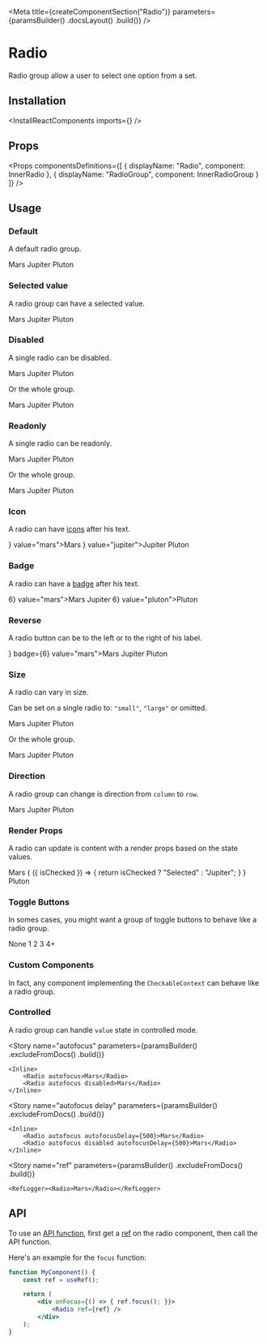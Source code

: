 
<Meta
    title={createComponentSection("Radio")}
    parameters={paramsBuilder()
        .docsLayout(<ReactComponentsLayout sourcePath="/packages/react-components/src/radio/src" />)
        .build()}
/>

# Radio

Radio group allow a user to select one option from a set.

## Installation

<InstallReactComponents imports={<Imports />} />

## Props

<Props
    componentsDefinitions={[
        { displayName: "Radio", component: InnerRadio },
        { displayName: "RadioGroup", component: InnerRadioGroup }
    ]}
/>

## Usage

### Default

A default radio group.

<Preview>
    <Story name="default">
        <RadioGroup>
            <Radio value="mars">Mars</Radio>
            <Radio value="jupiter">Jupiter</Radio>
            <Radio value="pluton">Pluton</Radio>
        </RadioGroup>
    </Story>
</Preview>

### Selected value

A radio group can have a selected value.

<Preview>
    <Story name="selected">
        <RadioGroup value="jupiter">
            <Radio value="mars">Mars</Radio>
            <Radio value="jupiter">Jupiter</Radio>
            <Radio value="pluton">Pluton</Radio>
        </RadioGroup>
    </Story>
</Preview>

### Disabled

A single radio can be disabled.

<Preview>
    <Story name="disabled radio">
        <RadioGroup>
            <Radio disabled value="mars">Mars</Radio>
            <Radio value="jupiter">Jupiter</Radio>
            <Radio value="pluton">Pluton</Radio>
        </RadioGroup>
    </Story>
</Preview>

Or the whole group.

<Preview>
    <Story name="disabled group">
        <RadioGroup disabled>
            <Radio value="mars">Mars</Radio>
            <Radio value="jupiter">Jupiter</Radio>
            <Radio value="pluton">Pluton</Radio>
        </RadioGroup>
    </Story>
</Preview>

### Readonly

A single radio can be readonly.

<Preview>
    <Story name="readonly radio">
        <RadioGroup>
            <Radio readOnly value="mars">Mars</Radio>
            <Radio value="jupiter">Jupiter</Radio>
            <Radio value="pluton">Pluton</Radio>
        </RadioGroup>
    </Story>
</Preview>

Or the whole group.

<Preview>
    <Story name="readonly group">
        <RadioGroup readOnly>
            <Radio value="mars">Mars</Radio>
            <Radio value="jupiter">Jupiter</Radio>
            <Radio value="pluton">Pluton</Radio>
        </RadioGroup>
    </Story>
</Preview>

### Icon

A radio can have [icons](?path=/docs/materials-icons--page) after his text.

<Preview>
    <Story name="icon">
        <RadioGroup>
            <Radio icon={<LightbulbIcon />} value="mars">Mars</Radio>
            <Radio icon={<IconGroup><LightbulbIcon /><LightbulbIcon /></IconGroup>} value="jupiter">Jupiter</Radio>
            <Radio value="pluton">Pluton</Radio>
        </RadioGroup>
    </Story>
</Preview>

### Badge

A radio can have a [badge](?path=/docs/components-badge--default-story) after his text.

<Preview>
    <Story name="badge">
        <RadioGroup>
            <Radio badge={<Badge>6</Badge>} value="mars">Mars</Radio>
            <Radio value="jupiter">Jupiter</Radio>
            <Radio badge={<Badge variant="inline">6</Badge>} value="pluton">Pluton</Radio>
        </RadioGroup>
    </Story>
</Preview>

### Reverse

A radio button can be to the left or to the right of his label.

<Preview>
    <Story name="reverse">
        <RadioGroup>
            <Radio reverse icon={<LightbulbIcon />} badge={<Badge>6</Badge>} value="mars">Mars</Radio>
            <Radio reverse value="jupiter">Jupiter</Radio>
            <Radio reverse value="pluton">Pluton</Radio>
        </RadioGroup>
    </Story>
</Preview>

### Size

A radio can vary in size.

Can be set on a single radio to: `"small"`, `"large"` or omitted.

<Preview>
    <Story name="size radio">
        <RadioGroup>
            <Radio size="small" value="mars" >Mars</Radio>
            <Radio value="jupiter">Jupiter</Radio>
            <Radio size="large" value="pluton">Pluton</Radio>
        </RadioGroup>
    </Story>
</Preview>

Or the whole group.

<Preview>
    <Story name="size group">
        <RadioGroup size="large">
            <Radio value="mars" >Mars</Radio>
            <Radio value="jupiter">Jupiter</Radio>
            <Radio value="pluton">Pluton</Radio>
        </RadioGroup>
    </Story>
</Preview>

### Direction

A radio group can change is direction from `column` to `row`.

<Preview>
    <Story name="direction">
        <RadioGroup direction="row">
            <Radio value="mars" >Mars</Radio>
            <Radio value="jupiter">Jupiter</Radio>
            <Radio value="pluton">Pluton</Radio>
        </RadioGroup>
    </Story>
</Preview>

### Render Props

A radio can update is content with a render props based on the state values.

<Preview>
    <Story name="render props">
        <RadioGroup>
            <Radio value="mars">Mars</Radio>
            <Radio value="jupiter">
                {
                    ({ isChecked }) => {
                        return isChecked ? "Selected" : "Jupiter";
                    }
                }
            </Radio>
            <Radio value="pluton">Pluton</Radio>
        </RadioGroup>
    </Story>
</Preview>

### Toggle Buttons

In somes cases, you might want a group of toggle buttons to behave like a radio group.

<Preview>
    <Story name="toggle buttons">
        <RadioGroup direction="row">
            <ToggleButton value="none" variant="outline">None</ToggleButton>
            <ToggleButton value="1" variant="outline" circular>1</ToggleButton>
            <ToggleButton value="2" variant="outline" circular>2</ToggleButton>
            <ToggleButton value="3" variant="outline" circular>3</ToggleButton>
            <ToggleButton value="4+" variant="outline" circular>4+</ToggleButton>
        </RadioGroup>
    </Story>
</Preview>

### Custom Components

In fact, any component implementing the `CheckableContext` can behave like a radio group.

<FilePreview filePath="/radio/stories/CustomGroup">
    <CustomGroup />
</FilePreview>

### Controlled

A radio group can handle `value` state in controlled mode.

<FilePreview filePath="/radio/stories/ControlledRadioGroup">
    <ControlledRadioGroup />
</FilePreview>

<Story
    name="autofocus"
    parameters={paramsBuilder()
        .excludeFromDocs()
        .build()}
>
    <Inline>
        <Radio autofocus>Mars</Radio>
        <Radio autofocus disabled>Mars</Radio>
    </Inline>
</Story>

<Story
    name="autofocus delay"
    parameters={paramsBuilder()
        .excludeFromDocs()
        .build()}
>
    <Inline>
        <Radio autofocus autofocusDelay={500}>Mars</Radio>
        <Radio autofocus disabled autofocusDelay={500}>Mars</Radio>
    </Inline>
</Story>

<Story
    name="ref"
    parameters={paramsBuilder()
        .excludeFromDocs()
        .build()}
>
    <RefLogger><Radio>Mars</Radio></RefLogger>
</Story>

## API

To use an [API function](https://developer.mozilla.org/en-US/docs/Web/API/HTMLInputElement#Methods), first get a [ref](https://reactjs.org/docs/refs-and-the-dom.html) on the radio component, then call the API function.

Here's an example for the `focus` function:

```jsx dark
function MyComponent() {
    const ref = useRef();

    return (
        <div onFocus={() => { ref.focus(); }}>
            <Radio ref={ref} />
        </div>
    );
}
```
